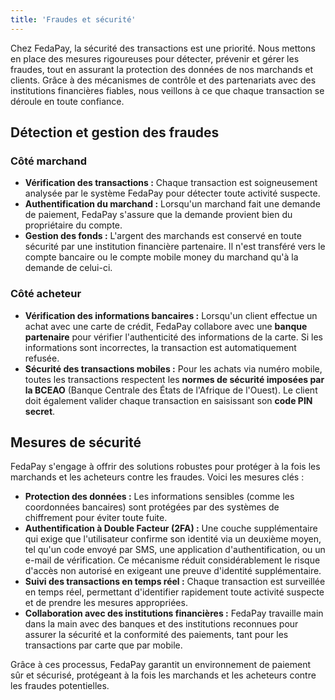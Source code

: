 ```yaml
---
title: 'Fraudes et sécurité'
---
```


Chez FedaPay, la sécurité des transactions est une priorité. Nous mettons en place des mesures rigoureuses pour détecter, prévenir et gérer les fraudes, tout en assurant la protection des données de nos marchands et clients. Grâce à des mécanismes de contrôle et des partenariats avec des institutions financières fiables, nous veillons à ce que chaque transaction se déroule en toute confiance.

## Détection et gestion des fraudes

### Côté marchand 

- **Vérification des transactions :** Chaque transaction est soigneusement analysée par le système FedaPay pour détecter toute activité suspecte.
- **Authentification du marchand :** Lorsqu'un marchand fait une demande de paiement, FedaPay s'assure que la demande provient bien du propriétaire du compte.
- **Gestion des fonds :** L'argent des marchands est conservé en toute sécurité par une institution financière partenaire. Il n'est transféré vers le compte bancaire ou le compte mobile money du marchand qu'à la demande de celui-ci.

### Côté acheteur 

- **Vérification des informations bancaires :** Lorsqu'un client effectue un achat avec une carte de crédit, FedaPay collabore avec une **banque partenaire** pour vérifier l'authenticité des informations de la carte. Si les informations sont incorrectes, la transaction est automatiquement refusée.
- **Sécurité des transactions mobiles :** Pour les achats via numéro mobile, toutes les transactions respectent les **normes de sécurité imposées par la BCEAO** (Banque Centrale des États de l'Afrique de l'Ouest). Le client doit également valider chaque transaction en saisissant son **code PIN secret**.

## Mesures de sécurité

FedaPay s'engage à offrir des solutions robustes pour protéger à la fois les marchands et les acheteurs contre les fraudes. Voici les mesures clés :

- **Protection des données :** Les informations sensibles (comme les coordonnées bancaires) sont protégées par des systèmes de chiffrement pour éviter toute fuite.
- **Authentification à Double Facteur (2FA) :** Une couche supplémentaire qui exige que l'utilisateur confirme son identité via un deuxième moyen, tel qu'un code envoyé par SMS, une application d'authentification, ou un e-mail de vérification. Ce mécanisme réduit considérablement le risque d'accès non autorisé en exigeant une preuve d'identité supplémentaire.
- **Suivi des transactions en temps réel :** Chaque transaction est surveillée en temps réel, permettant d'identifier rapidement toute activité suspecte et de prendre les mesures appropriées.
- **Collaboration avec des institutions financières :** FedaPay travaille main dans la main avec des banques et des institutions reconnues pour assurer la sécurité et la conformité des paiements, tant pour les transactions par carte que par mobile.

Grâce à ces processus, FedaPay garantit un environnement de paiement sûr et sécurisé, protégeant à la fois les marchands et les acheteurs contre les fraudes potentielles.
